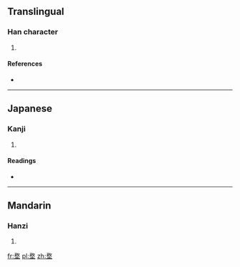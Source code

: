 ==Translingual==

===Han character===
{{Han char|rn=32|rad=土|as=09|sn=12|four=1810<sub>4</sub>|canj=弓大土 (NKG)|ids=⿱[[敄]][[土]]}}

# {{defn|Han|sort=土09}}

====References====
* {{Han ref|kx=0233.210|dkj=05260|dj=0470.370|hdz=10469.120|uh=5825|ud=22565|bh=D8A8|bd=55464}}

----

==Japanese==

===Kanji===
{{ja-kanji|grade=|rs=土09}}

# {{defn|lang=ja|sort=土09}}

====Readings====
* {{ja-readings|on=[[ぼう]] (bō), [[む]] (mu), [[もう]] (mō), [[ぶ]] (bu)|kun=[[かはらけ]] (kaharake)}}

----

==Mandarin==

===Hanzi===
{{cmn-hanzi|pin=[[máo]] ([[mao2]]), [[ài]] ([[ai4]]), [[yè]] ([[ye4]])|wg=mao<sup>2</sup>, ai<sup>4</sup>, yeh<sup>4</sup>}}

# {{defn|lang=cmn|sort=土09}}

[[fr:堥]]
[[pl:堥]]
[[zh:堥]]